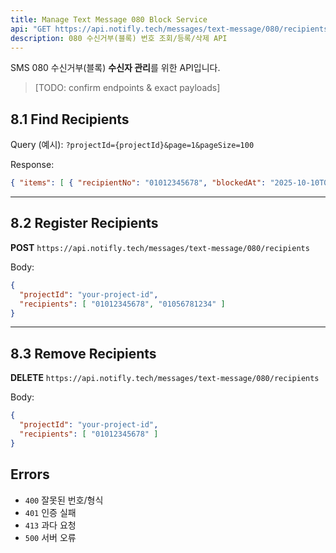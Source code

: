 ```yaml
---
title: Manage Text Message 080 Block Service
api: "GET https://api.notifly.tech/messages/text-message/080/recipients"
description: 080 수신거부(블록) 번호 조회/등록/삭제 API
---
```


SMS 080 수신거부(블록) **수신자 관리**를 위한 API입니다.

> [TODO: confirm endpoints & exact payloads]

## 8.1 Find Recipients

Query (예시): `?projectId={projectId}&page=1&pageSize=100`

Response:
```json
{ "items": [ { "recipientNo": "01012345678", "blockedAt": "2025-10-10T05:12:00Z" } ], "total": 1 }
```

---

## 8.2 Register Recipients

**POST** `https://api.notifly.tech/messages/text-message/080/recipients`

Body:
```json
{
  "projectId": "your-project-id",
  "recipients": [ "01012345678", "01056781234" ]
}
```

---

## 8.3 Remove Recipients

**DELETE** `https://api.notifly.tech/messages/text-message/080/recipients`

Body:
```json
{
  "projectId": "your-project-id",
  "recipients": [ "01012345678" ]
}
```

## Errors

- `400` 잘못된 번호/형식  
- `401` 인증 실패  
- `413` 과다 요청  
- `500` 서버 오류

